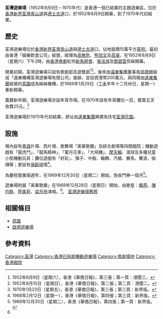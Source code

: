 '''荃灣遊樂場'''（1952年8月9日－1970年代）是香港一個已結業的主題遊樂區，位於[[香港|香港]][[新界|新界]][[荃灣|荃灣]][[青山道|青山道]]與[[德士古道|德士古道]]口，於1952年8月9日開幕，到了1970年代初結業。

==歷史==
荃灣遊樂場位於[[香港|香港]][[新界|新界]][[荃灣|荃灣]][[青山道|青山道]]與[[德士古道|德士古道]]口，佔地面積15萬平方[[英呎|英呎]]。最初由香港「娛樂飲食公司」經營，經理為[[高無危|高無危]]、[[熊侶文|熊侶文]]及[[高唐|高唐]]，在1952年8月9日（星期六）下午2時，由[[香港|香港]][[粵劇|粵劇]]紅伶[[新馬師曾|新馬師曾]]、[[張活游|張活游]]及[[鄧碧雲|鄧碧雲]]剪綵開幕。

開業初期，荃灣遊樂場只設有歌劇部及遊藝部<ref>1952年8月9日（星期六），香港《華僑日報》，第三張；第一頁：港聞三。</ref><ref>1952年8月10日（星期日），香港《華僑日報》，第二張；第二頁：港聞二。</ref>。後來由[[遠東集團|遠東集團]]董事長[[邱德根|邱德根]]組成「遠東機構荃灣遊樂場有限公司」接辦，並投資港幣200萬元，與同樣由[[遠東集團|遠東集團]]經營的[[荔園|荔園]]成為姊妹機構，於1968年1月29日（[[丁未|丁未]]羊年十二月卅日，星期一）重新開幕。

農曆新年期，荃灣遊樂場亦設年宵市場。在1970年設有年宵攤位一百，擺賣五天收費25元。<ref>1970年1月23日（星期五），香港《華僑日報》，第三張；第三頁：新界版。</ref>

荃灣遊樂場於1970年代初結業，原址由[[遠東集團|遠東集團]]興建為住宅[[荃灣花園|荃灣花園]]。

==設施==
場內設有[[粵語|粵語]]片場、西片場、歌舞場「美華歌廳」及綜合劇場等四間戲院；機動遊戲有「龍虎鬥」、「龍馬精神」、「蜜月花車」、「大飛機」、[[摩天輪|摩天輪]]、滾球及多種兒童小型機動玩具；攤位遊戲有「好彩」、彈子、中骰、輪轉、汽槍、賽馬、賽波、拋磚等；更設有[[保齡球|保齡球]]場<ref>1968年2月12日（星期一），香港《華僑日報》，第四張；第三頁：新界版。</ref>。

為慶祝營業兩週年，在1969年12月30日（星期二）開始，免收門券一個月<ref name="#1">1969年12月30日（星期二），香港《華僑日報》，第四張；第一頁：新界版。</ref>。

遊樂場附屬「美華歌廳」在1969年12月28日（星期日）開始，由歌星：[[韓燕|韓燕]]、[[陳均能|陳均能]]、[[陸美莉|陸美莉]]、[[梁月玲|梁月玲]]演唱。<ref name="#1"/>。
[http://i.uwants.com/u/attachments/day_090503/20090503_b7ae584c8c2cbde8a44aII6dOuwx4GdJ.jpg 荃灣遊樂場舊照]

==相關條目==
* [[荔園|荔園]]
* [[啟德遊樂場|啟德遊樂場]]

== 參考資料 ==
<div class="references-small">
<references />
</div>

{{香港主題公園}}

[[Category:荃灣|Category:荃灣]]
[[Category:香港已拆卸機動遊樂場|Category:香港已拆卸機動遊樂場]]
[[Category:粵劇場地|Category:粵劇場地]]
[[Category:香港戲院|Category:香港戲院]]